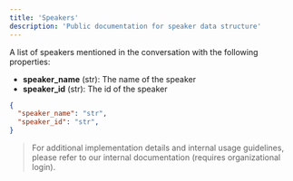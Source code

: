 ```yaml
---
title: 'Speakers'
description: 'Public documentation for speaker data structure'
---
```

A list of speakers mentioned in the conversation with the following properties:
- **speaker_name** (str): The name of the speaker
- **speaker_id** (str): The id of the speaker

```json results
{
  "speaker_name": "str",
  "speaker_id": "str",
}
```

> For additional implementation details and internal usage guidelines, please refer to our internal documentation (requires organizational login).